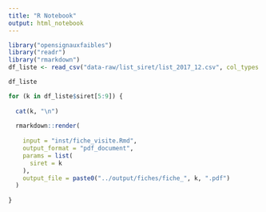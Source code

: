 ```yaml
---
title: "R Notebook"
output: html_notebook
---
```


```r
library("opensignauxfaibles")
library("readr")
library("rmarkdown")
df_liste <- read_csv("data-raw/list_siret/list_2017_12.csv", col_types = list(siret = col_character()))
```

```r
df_liste
```


```r
for (k in df_liste$siret[5:9]) {
  
  cat(k, "\n")
  
  rmarkdown::render(
    
    input = "inst/fiche_visite.Rmd",
    output_format = "pdf_document", 
    params = list(
      siret = k
    ), 
    output_file = paste0("../output/fiches/fiche_", k, ".pdf")
  )
  
}
```

